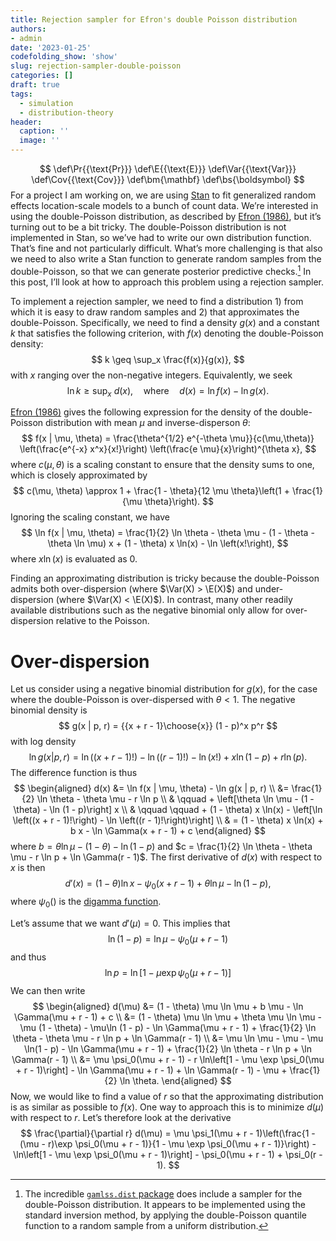 ```yaml
---
title: Rejection sampler for Efron's double Poisson distribution
authors:
- admin
date: '2023-01-25'
codefolding_show: 'show'
slug: rejection-sampler-double-poisson
categories: []
draft: true
tags:
  - simulation
  - distribution-theory
header:
  caption: ''
  image: ''
---
```


$$
\def\Pr{{\text{Pr}}}
\def\E{{\text{E}}}
\def\Var{{\text{Var}}}
\def\Cov{{\text{Cov}}}
\def\bm{\mathbf}
\def\bs{\boldsymbol}
$$
For a project I am working on, we are using [Stan](https://mc-stan.org/) to fit generalized random effects location-scale models to a bunch of count data. We're interested in using the double-Poisson distribution, as described by [Efron (1986)](https://doi.org/10.2307/2289002), but it's turning out to be a bit tricky. The double-Poisson distribution is not implemented in Stan, so we've had to write our own distribution function. That's fine and not particularly difficult. What's more challenging is that also we need to also write a Stan function to generate random samples from the double-Poisson, so that we can generate posterior predictive checks.[^gamlls] In this post, I'll look at how to approach this problem using a rejection sampler. 

[^gamlls]: The incredible [`gamlss.dist` package](https://cran.r-project.org/package=gamlss.dist) does include a sampler for the double-Poisson distribution. It appears to be implemented using the standard inversion method, by applying the double-Poisson quantile function to a random sample from a uniform distribution.

To implement a rejection sampler, we need to find a distribution 1) from which it is easy to draw random samples and 2) that approximates the double-Poisson. Specifically, we need to find a density $g(x)$ and a constant $k$ that satisfies the following criterion, with $f(x)$ denoting the double-Poisson density:
$$
k \geq \sup_x \frac{f(x)}{g(x)},
$$
with $x$ ranging over the non-negative integers. Equivalently, we seek
$$
\ln k \geq \sup_x \ d(x), \quad \text{where} \quad d(x) = \ln f(x) - \ln g(x).
$$

[Efron (1986)](https://doi.org/10.2307/2289002) gives the following expression for the density of the double-Poisson distribution with mean $\mu$ and inverse-disperson $\theta$:
$$
f(x | \mu, \theta) = \frac{\theta^{1/2} e^{-\theta \mu}}{c(\mu,\theta)} \left(\frac{e^{-x} x^x}{x!}\right) \left(\frac{e \mu}{x}\right)^{\theta x},
$$
where $c(\mu,\theta)$ is a scaling constant to ensure that the density sums to one, which is closely approximated by 
$$
c(\mu, \theta) \approx 1 + \frac{1 - \theta}{12 \mu \theta}\left(1 + \frac{1}{\mu \theta}\right).
$$
Ignoring the scaling constant, we have
$$
\ln f(x | \mu, \theta) = \frac{1}{2} \ln \theta - \theta \mu - (1 - \theta - \theta \ln \mu) x + (1 - \theta) x \ln(x) - \ln \left(x!\right),
$$
where $x \ln (x)$ is evaluated as 0.

Finding an approximating distribution is tricky because the double-Poisson admits both over-dispersion (where $\Var(X) > \E(X)$) and under-dispersion (where $\Var(X) < \E(X)$). In contrast, many other readily available distributions such as the negative binomial only allow for over-dispersion relative to the Poisson. 

# Over-dispersion 

Let us consider using a negative binomial distribution for $g(x)$, for the case where the double-Poisson is over-dispersed with $\theta < 1$. The negative binomial density is
$$
g(x | p, r) = {{x + r - 1}\choose{x}} (1 - p)^x p^r
$$
with log density
$$
\ln g(x | p, r) = \ln \left((x + r - 1)!\right) - \ln \left((r - 1)!\right) - \ln \left(x!\right) + x \ln(1 - p) + r \ln (p).
$$
The difference function is thus
$$
\begin{aligned}
d(x) &= \ln f(x | \mu, \theta) - \ln g(x | p, r) \\
&= \frac{1}{2} \ln \theta - \theta \mu - r \ln p \\
& \qquad + \left[\theta \ln \mu - (1 - \theta) - \ln (1 - p)\right] x \\
& \qquad \qquad + (1 - \theta) x \ln(x) - \left[\ln \left((x + r - 1)!\right) - \ln \left((r - 1)!\right)\right] \\
& = (1 - \theta) x \ln(x) + b x - \ln \Gamma(x + r - 1) + c
\end{aligned}
$$
where $b = \theta \ln \mu - (1 - \theta) - \ln (1 - p)$ and $c = \frac{1}{2} \ln \theta - \theta \mu - r \ln p + \ln \Gamma(r - 1)$. The first derivative of $d(x)$ with respect to $x$ is then
$$
d'(x) = (1 - \theta) \ln x - \psi_0(x + r - 1) + \theta \ln \mu - \ln(1 - p),
$$
where $\psi_0()$ is the [digamma function](https://en.wikipedia.org/wiki/Digamma_function). 

Let's assume that we want $d'(\mu) = 0$. This implies that 
$$
\ln(1 - p) = \ln \mu - \psi_0(\mu + r - 1)
$$
and thus
$$
\ln p = \ln\left[1 - \mu \exp \psi_0(\mu + r - 1)\right]
$$
We can then write 
$$
\begin{aligned}
d(\mu) &= (1 - \theta) \mu \ln \mu + b \mu - \ln \Gamma(\mu + r - 1) + c \\
&= (1 - \theta) \mu \ln \mu + \theta \mu \ln \mu - \mu (1 - \theta) - \mu\ln (1 - p) - \ln \Gamma(\mu + r - 1) + \frac{1}{2} \ln \theta - \theta \mu - r \ln p + \ln \Gamma(r - 1) \\
&= \mu \ln \mu - \mu - \mu \ln(1 - p) - \ln \Gamma(\mu + r - 1) + \frac{1}{2} \ln \theta - r \ln p + \ln \Gamma(r - 1) \\
&= \mu \psi_0(\mu + r - 1) - r \ln\left[1 - \mu \exp \psi_0(\mu + r - 1)\right] - \ln \Gamma(\mu + r - 1) + \ln \Gamma(r - 1)  - \mu + \frac{1}{2} \ln \theta.
\end{aligned}
$$
Now, we would like to find a value of $r$ so that the approximating distribution is as similar as possible to $f(x)$. One way to approach this is to minimize $d(\mu)$ with respect to $r$. Let's therefore look at the derivative
$$
\frac{\partial}{\partial r} d(\mu) = \mu \psi_1(\mu + r - 1)\left(\frac{1 - (\mu - r)\exp \psi_0(\mu + r - 1)}{1 - \mu \exp \psi_0(\mu + r - 1)}\right) - \ln\left[1 - \mu \exp \psi_0(\mu + r - 1)\right] - \psi_0(\mu + r - 1) + \psi_0(r - 1).
$$